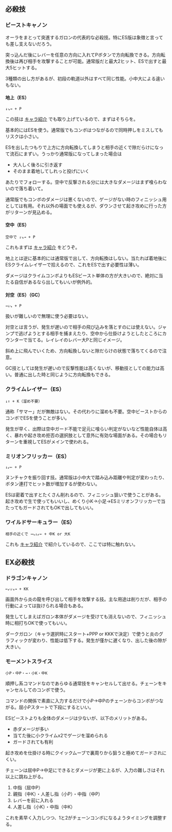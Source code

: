 ## 必殺技

### ビーストキャノン

オーラをまとって突進するガロンの代表的な必殺技。特にES版は象徴と言っても差し支えないだろう。

突っ込んだ後にレバーを任意の方向に入れてPボタンで方向転換できる。方向転換後は再び相手を攻撃することが可能。通常版だと最大2ヒット、ESで出すと最大5ヒットする。

3種類の出し方があるが、初段の軌道以外はすべて同じ性能。小中大による違いもない。

#### 地上（ES）

```
↓↘→ + P
```

この技は [キャラ紹介](../characters/gallon) でも取り上げているので、まずはそちらを。

基本的にはESを使う。通常版でもコンボはつながるので同時押しをミスしてもリスクは小さい。

ESを出したつもりで上方に方向転換してしまうと相手の近くで隙だらけになって流石にまずい。うっかり通常版になってしまった場合は

- 大人しく後ろに引き返す
- そのまま着地してしれっと投げにいく

あたりでフォローする。空中で反撃される分には大きなダメージはまず喰らわないので落ち着いて。

通常版でもコンボのダメージは悪くないので、ゲージがない時のフィニッシュ用としては有用。それ以外の場面でも使えるが、ダウンさせて起き攻めに行った方がリターンが見込める。

#### 空中（ES）

```
空中で ↓↘→ + P
```

これもまずは [キャラ紹介](../characters/gallon) をどうぞ。

地上とは逆に基本的には通常版で出して、方向転換はしない。当たれば着地後にESクライムレイザーで拾えるので、これをESで出す必要性は薄い。

ダメージはクライムコンボよりもESビースト単体の方が大きいので、絶対に当たる自信があるなら出してもいいが例外的。

#### 対空（ES）（GC）

```
→↓↘ + P
```

扱いが難しいので無理に使う必要はない。

対空とは言うが、発生が遅いので相手の飛び込みを落とすのには使えない。ジャンプで逃げようとする相手を捕まえたり、空中から仕掛けようとしたところにカウンターで当てる。レイレイのレバー大Pと同じイメージ。

斜め上に飛んでいくため、方向転換しないと隙だらけの状態で落ちてくるので注意。

GC技としては発生が遅いので反撃性能は高くないが、移動技としての能力は高い。普通に出した時と同じように方向転換もできる。

### クライムレイザー（ES）

```
↓↑ + K（溜め不要）
```

通称「サマー」だが無敵はない。その代わりに溜めも不要。空中ビーストからのコンボでESを使うことが多い。

発生が早く、出際は空中ガード不能で足元に喰らい判定がないなど性能自体は高く、暴れや起き攻め拒否の選択肢として意外に有効な場面がある。その場合もリターンを重視してESがメインで使われる。

### ミリオンフリッカー（ES）

```
↓↙← + P
```

ヌンチャクを振り回す技。通常版は小中大で踏み込み距離や判定が変わったり、ボタン連打でヒット数が増加するが使わない。

ESは密着で出すとたくさん削れるので、フィニッシュ狙いで使うことがある。起き攻めで生で使ってもいいし、めくり小K→小足→ESミリオンフリッカーで当たってもガードされてもOKで出してもいい。

### ワイルドサーキュラー（ES）

```
相手の近くで →↘↓↙← + 中K or 大K
```

これも [キャラ紹介](../characters/gallon) で紹介しているので、ここでは特に触れない。

## EX必殺技

### ドラゴンキャノン

```
←↙↓↘→ + KK
```

画面外から炎の龍を呼び出して相手を攻撃する技。主な用途は削りだが、相手の行動によっては抜けられる場合もある。

発生してしまえばガロン本体がダメージを受けても消えないので、フィニッシュ時に相打ちOKで使ってもいい。

ダークガロン（キャラ選択時にスタート+PPP or KKKで決定）で使うと炎のグラフィックが変わり、性能は低下する。発生が僅かに遅くなり、出した後の隙が大きい。

### モーメントスライス

```
小P・中P・→・小K・中K
```

順押し系コマンドなのであらゆる通常技をキャンセルして出せる。チェーンをキャンセルしてのコンボで使う。

コマンドの関係で素直に入力するだけで小P→中Pのチェーンからコンボがつながる。屈小Pスタートで下段にするといい。

ESビーストよりも全体のダメージは少ないが、以下のメリットがある。

- 赤ダメージが多い
- 当てた後に小クライムx2でゲージを溜められる
- ガードされても有利

起き攻めを仕掛ける時にクイックムーブで裏周りから狙うと極めてガードされにくい。

チェーンは屈中P→中足にできるとダメージが更に上るが、入力の難しさはそれ以上に跳ね上がる。

1. 中指（屈中P）
2. 親指（中K）・人差し指（小P）・中指（中P）
3. レバーを前に入れる
4. 人差し指（小K）・中指（中K）

これを素早く入力しつつ、1と2がチェーンコンボになるようタイミングを調整する。
